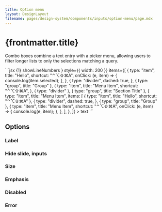 ```yaml
---
title: Option menu
layout: DesignLayout
filename: pages/design-system/components/inputs/option-menu/page.mdx
---
```



# {frontmatter.title}

Combo boxes combine a text entry with a picker menu, allowing users to filter longer lists to only the selections matching a query.

<MainView />

<CodeView>
  <CodeViewItem title="Sapa">
    ```jsx {1} showLineNumbers
    <OptionMenu
      icon={<AddChartFilled />}
      style={{ width: 200 }}
      items={[
        {
          type: "item",
          title: "Hello",
          shortcut: "⌃⌥⇧⌘A",
          onClick: (e, item) => {
            console.log(item.selected);
          },
        },
        {
          type: "divider",
          dashed: true,
        },
        { type: "group", title: "Group" },
        {
          type: "item",
          title: "Menu Item",
          shortcut: "⌃⌥⇧⌘A",
        },
        { type: "divider" },
        { type: "group", title: "Section Title" },
        {
          type: "item",
          title: "Menu Item",
          items: [
            { type: "item", title: "Hello", shortcut: "⌃⌥⇧⌘A" },
            {
              type: "divider",
              dashed: true,
            },
            { type: "group", title: "Group" },
            {
              type: "item",
              title: "Menu Item",
              shortcut: "⌃⌥⇧⌘A",
              onClick: (e, item) => {
                console.log(e, item);
              },
            },
          ],
        },
      ]}
    >
      text
    </OptionMenu>
    ```
  </CodeViewItem>
</CodeView>

## Options

### Label

### Hide slide, inputs

### Size

### Emphasis

### Disabled

### Error
